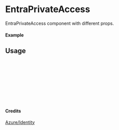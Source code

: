 
<Meta of={EntraPrivateAccess} title="Azure/Identity/EntraPrivateAccess" />

# EntraPrivateAccess

EntraPrivateAccess component with different props.

#### Example

<Canvas of={EntraPrivateAccess.Primary} />

## Usage

```ts
import { EntraPrivateAccess } from "yadl-ui";

const Example = () => {
  return (
      <EntraPrivateAccess />
  );
};

export default Example;
```

#### Credits
[Azure/Identity](https://learn.microsoft.com/en-us/azure/architecture/icons/)
